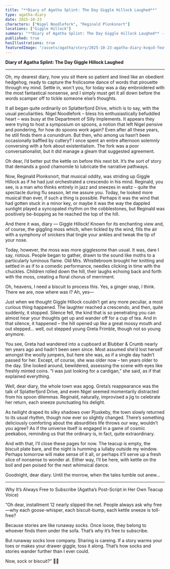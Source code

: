 ```yaml
---
title: "**Diary of Agatha Splint: The Day Giggle Hillock Laughed**"
type: agatha-diary
date: 2025-10-23
characters: ["Nigel Noodlefork", "Reginald Plonksnort"]
locations: ["Giggle Hillock"]
summary: "**Diary of Agatha Splint: The Day Giggle Hillock Laughed** --- Oh, my dearest diary, how you sit there so patient and lined like an obedient hedgeho..."
published: true
hasIllustrations: true
featuredImage: "/assets/agatha/story/2025-10-23-agatha-diary-kvqcd-featured.png"
---
```


**Diary of Agatha Splint: The Day Giggle Hillock Laughed**

---

Oh, my dearest diary, how you sit there so patient and lined like an obedient hedgehog, ready to capture the frolicsome dance of words that pirouette through my mind. Settle in, won't you, for today was a day embroidered with the most fantastical nonsense, and I simply must get it all down before the words scamper off to tickle someone else’s thoughts.

It all began quite ordinarily on Splatterfjord Drive, which is to say, with the usual peculiarities. Nigel Noodlefork – bless his enthusiastically befuddled heart – was busy at the Department of Silly Implements. It appears they were trying to host a symposium on spoons, a notion that left Nigel pensive and pondering, for how do spoons work again? Even after all these years, he still finds them a conundrum. But then, who among us hasn’t been occasionally baffled by cutlery? I once spent an entire afternoon solemnly conversing with a fork about existentialism. The fork was a poor conversationalist, but it did manage a gleam that suggested agreement.

Oh dear, I’d better put the kettle on before this next bit. It’s the sort of story that demands a good chamomile to lubricate the narrative pathways.

Now, Reginald Plonksnort, that musical oddity, was striding up Giggle Hillock as if he had just orchestrated a crescendo in his mind. Reginald, you see, is a man who thinks entirely in jazz and sneezes in waltz – quite the spectacle during flu season, let me assure you. Today, he looked more musical than ever, if such a thing is possible. Perhaps it was the wind that had gotten stuck in a minor key, or maybe it was the way the dappled sunlight played a syncopated rhythm on the cobblestones, but Reginald was positively be-bopping as he reached the top of the hill.

And there it was, diary — Giggle Hillock! Known for its enchanting view and, of course, the giggling moss which, when tickled by the wind, fills the air with a symphony of snickers that tingle your ankles and tweak the tip of your nose.

<agatha-illustration src="/assets/agatha/story/2025-10-23-agatha-diary-kvqcd-inline1.png" alt="Illustration for this story by Agatha Splint" position="right" />

Today, however, the moss was more gigglesome than usual. It was, dare I say, riotous. People began to gather, drawn to the sound like moths to a particularly luminous flame. Old Mrs. Whistlebroom brought her knitting and settled in as if to a comedic performance, needles clicking in time with the chuckles. Children rolled down the hill, their laughs echoing back and forth with the moss, creating a floral chorus of merriment.

Oh, heavens, I need a biscuit to process this. Yes, a ginger snap, I think. There we are, now where was I? Ah, yes—

Just when we thought Giggle Hillock couldn’t get any more peculiar, a most curious thing happened. The laughter reached a crescendo, and then, quite suddenly, it stopped. Silence fell, the kind that is so penetrating you can almost hear your thoughts get up and wander off for a cup of tea. And in that silence, it happened – the hill opened up like a great mossy mouth and out stepped... well, out stepped young Greta Frimble, though not so young anymore.

You see, Greta had wandered into a cupboard at Blubber & Crumb nearly ten years ago and hadn’t been seen since. Most assumed she’d lost herself amongst the woolly jumpers, but here she was, as if a single day hadn’t passed for her. Except, of course, she was older now – ten years older to the day. She looked around, bewildered, assessing the scene with eyes like freshly minted coins. “I was just looking for a cardigan,” she said, as if that explained everything.

Well, dear diary, the whole town was agog. Greta’s reappearance was the talk of Splatterfjord Drive, and even Nigel seemed momentarily distracted from his spoon dilemmas. Reginald, naturally, improvised a jig to celebrate her return, each sneeze punctuating his delight.

As twilight draped its silky shadows over Pjuskeby, the town slowly returned to its usual rhythm, though now ever so slightly changed. There’s something deliciously comforting about the absurdities life throws our way, wouldn’t you agree? As if the universe itself is engaged in a game of cosmic peekaboo, reminding us that the ordinary is, in fact, quite extraordinary.

And with that, I’ll close these pages for now. The teacup is empty, the biscuit plate bare, and the night is humming a lullaby outside my window. Perhaps tomorrow will make sense of it all, or perhaps it’ll serve up a fresh slice of nonsense to wonder at. Either way, I’ll be here, with kettle on the boil and pen poised for the next whimsical dance.

<agatha-illustration src="/assets/agatha/story/2025-10-23-agatha-diary-kvqcd-inline2.png" alt="Another illustration for this story by Agatha Splint" position="left" />

Goodnight, dear diary. Until the morrow, when the tales tumble out anew…

---

Why It’s Always Free to Subscribe
(Agatha’s Post-Script in Her Own Teacup Voice)

“Oh dear, installment 12 nearly slipped the net. People always ask why free—why each goose-whisper, each biscuit-bump, each kettle sneeze is toll-free?

Because stories are like runaway socks. Once loose, they belong to whoever finds them under the sofa. That’s why it’s free to subscribe.

But runaway socks love company. Sharing is careing. If a story warms your toes or makes your drawer giggle, toss it along. That’s how socks and stories wander further than I ever could.

Now, sock or biscuit?” 🧦🍪
